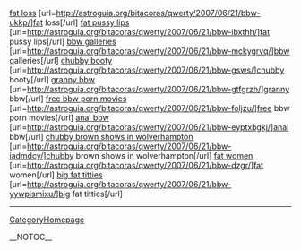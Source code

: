 <a href= http://astroguia.org/bitacoras/qwerty/2007/06/21/bbw-ukkp/ >fat loss</a>   [url=http://astroguia.org/bitacoras/qwerty/2007/06/21/bbw-ukkp/]fat loss[/url]   <a href= http://astroguia.org/bitacoras/qwerty/2007/06/21/bbw-ibxthh/ >fat pussy lips</a>   [url=http://astroguia.org/bitacoras/qwerty/2007/06/21/bbw-ibxthh/]fat pussy lips[/url]   <a href= http://astroguia.org/bitacoras/qwerty/2007/06/21/bbw-mckygrvq/ >bbw galleries</a>   [url=http://astroguia.org/bitacoras/qwerty/2007/06/21/bbw-mckygrvq/]bbw galleries[/url]   <a href= http://astroguia.org/bitacoras/qwerty/2007/06/21/bbw-gsws/ >chubby booty</a>   [url=http://astroguia.org/bitacoras/qwerty/2007/06/21/bbw-gsws/]chubby booty[/url]   <a href= http://astroguia.org/bitacoras/qwerty/2007/06/21/bbw-gtfgrzh/ >granny bbw</a>   [url=http://astroguia.org/bitacoras/qwerty/2007/06/21/bbw-gtfgrzh/]granny bbw[/url]   <a href= http://astroguia.org/bitacoras/qwerty/2007/06/21/bbw-foljzu/ >free bbw porn movies</a>   [url=http://astroguia.org/bitacoras/qwerty/2007/06/21/bbw-foljzu/]free bbw porn movies[/url]   <a href= http://astroguia.org/bitacoras/qwerty/2007/06/21/bbw-eyptxbgkj/ >anal bbw</a>   [url=http://astroguia.org/bitacoras/qwerty/2007/06/21/bbw-eyptxbgkj/]anal bbw[/url]   <a href= http://astroguia.org/bitacoras/qwerty/2007/06/21/bbw-iadmdcy/ >chubby brown shows in wolverhampton</a>   [url=http://astroguia.org/bitacoras/qwerty/2007/06/21/bbw-iadmdcy/]chubby brown shows in wolverhampton[/url]   <a href= http://astroguia.org/bitacoras/qwerty/2007/06/21/bbw-dzgr/ >fat women</a>   [url=http://astroguia.org/bitacoras/qwerty/2007/06/21/bbw-dzgr/]fat women[/url]   <a href= http://astroguia.org/bitacoras/qwerty/2007/06/21/bbw-yywpismixu/ >big fat titties</a>   [url=http://astroguia.org/bitacoras/qwerty/2007/06/21/bbw-yywpismixu/]big fat titties[/url]
----
[[CategoryHomepage]]

__NOTOC__